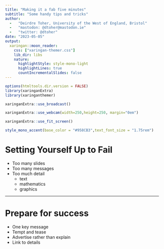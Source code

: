 ---
title: "Making it a fab five minutes"
subtitle: "Some handy tips and tricks"
author: 
  -   "Deirdre Toher, University of the West of England, Bristol"
  -   "mastodon: @dtoher@mastodon.ie"
  -   "twitter: @dtoher"
date: "2023-05-05"
output:
  xaringan::moon_reader:
    css: ["xaringan-themer.css"]
    lib_dir: libs
    nature:
      highlightStyle: style-mono-light
      highlightLines: true
      countIncrementalSlides: false
---


```{r setup, include=FALSE}
options(htmltools.dir.version = FALSE)
library(xaringanExtra)
library(xaringanthemer)
```


```{r broadcast, echo=FALSE}
xaringanExtra::use_broadcast()
```

```{r webcam, echo=FALSE}
xaringanExtra::use_webcam(width=250,height=250, margin="0em")
```

```{r xaringan-fit-screen, echo=FALSE}
xaringanExtra::use_fit_screen()
```


```{r setcolour, echo=FALSE, include=FALSE}
style_mono_accent(base_color = "#958CB3",text_font_size = "1.75rem")

```


# Setting Yourself Up to Fail

- Too many slides
- Too many messages
- Too much detail
  - text
  - mathematics
  - graphics
  
---

# Prepare for success

- One key message
- Tempt and tease
- Advertise rather than explain
- Link to details


